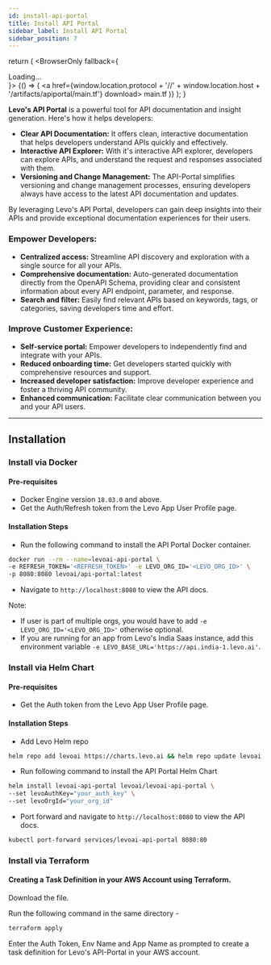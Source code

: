 ```yaml
---
id: install-api-portal
title: Install API Portal
sidebar_label: Install API Portal
sidebar_position: 7
---
```



  return (
    <BrowserOnly fallback={<div>Loading...</div>}>
      {() => (
        <a href={window.location.protocol + '//' + window.location.host + '/artifacts/apiportal/main.tf'} download> main.tf </a>
      )}
    </BrowserOnly>
  );
}

**Levo's API Portal** is a powerful tool for API documentation and insight generation. Here's how it helps developers:

- **Clear API Documentation:** It offers clean, interactive documentation that helps developers understand APIs quickly and effectively.
- **Interactive API Explorer:** With it's interactive API explorer, developers can explore APIs, and understand the request and responses associated with them.
- **Versioning and Change Management:** The API-Portal simplifies versioning and change management processes, ensuring developers always have access to the latest API documentation and updates.

By leveraging Levo's API Portal, developers can gain deep insights into their APIs and provide exceptional documentation experiences for their users.

### Empower Developers:

- **Centralized access:** Streamline API discovery and exploration with a single source for all your APIs.
- **Comprehensive documentation:** Auto-generated documentation directly from the OpenAPI Schema, providing clear and consistent information about every API endpoint, parameter, and response.
- **Search and filter:** Easily find relevant APIs based on keywords, tags, or categories, saving developers time and effort.

### Improve Customer Experience:

- **Self-service portal:** Empower developers to independently find and integrate with your APIs.
- **Reduced onboarding time:** Get developers started quickly with comprehensive resources and support.
- **Increased developer satisfaction:** Improve developer experience and foster a thriving API community.
- **Enhanced communication:** Facilitate clear communication between you and your API users.

---------------------------------

## Installation

### Install via Docker

#### Pre-requisites
- Docker Engine version `18.03.0` and above.
- Get the Auth/Refresh token from the Levo App User Profile page.


#### Installation Steps

- Run the following command to install the API Portal Docker container.

```bash
docker run --rm --name=levoai-api-portal \
-e REFRESH_TOKEN='<REFRESH_TOKEN>' -e LEVO_ORG_ID='<LEVO_ORG_ID>' \
-p 8080:8080 levoai/api-portal:latest
```

- Navigate to `http://localhost:8080` to view the API docs.

Note:
* If user is part of multiple orgs, you would have to add `-e LEVO_ORG_ID='<LEVO_ORG_ID>'` otherwise optional.
* If you are running for an app from Levo's India Saas instance, add this environment variable `-e LEVO_BASE_URL='https://api.india-1.levo.ai'`.



### Install via Helm Chart

#### Pre-requisites
- Get the Auth token from the Levo App User Profile page.

#### Installation Steps
- Add Levo Helm repo

```bash
helm repo add levoai https://charts.levo.ai && helm repo update levoai
```

- Run following command to install the API Portal Helm Chart

```bash
helm install levoai-api-portal levoai/levoai-api-portal \
--set levoAuthKey="your_auth_key" \
--set levoOrgId="your_org_id"
```

- Port forward and navigate to `http://localhost:8080` to view the API docs.

```bash
kubectl port-forward services/levoai-api-portal 8080:80
```

### Install via Terraform

#### Creating a Task Definition in your AWS Account using Terraform.

Download the <DownloadMainTF/> file.

Run the following command in the same directory - 

```bash
terraform apply
```

Enter the Auth Token, Env Name and App Name as prompted to create a task definition for Levo's API-Portal in your AWS account.